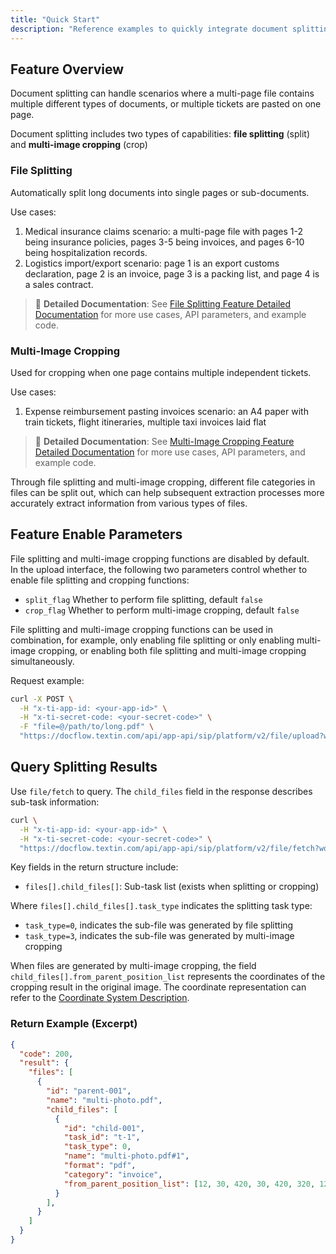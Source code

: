 ```yaml
---
title: "Quick Start"
description: "Reference examples to quickly integrate document splitting functionality with APIs"
---
```


## Feature Overview

Document splitting can handle scenarios where a multi-page file contains multiple different types of documents, or multiple tickets are pasted on one page.

Document splitting includes two types of capabilities: **file splitting** (split) and **multi-image cropping** (crop)

### File Splitting

Automatically split long documents into single pages or sub-documents.

Use cases:

1. Medical insurance claims scenario: a multi-page file with pages 1-2 being insurance policies, pages 3-5 being invoices, and pages 6-10 being hospitalization records.
2. Logistics import/export scenario: page 1 is an export customs declaration, page 2 is an invoice, page 3 is a packing list, and page 4 is a sales contract.

> 📖 **Detailed Documentation**: See [File Splitting Feature Detailed Documentation](./split) for more use cases, API parameters, and example code.

### Multi-Image Cropping

Used for cropping when one page contains multiple independent tickets.

Use cases:

1. Expense reimbursement pasting invoices scenario: an A4 paper with train tickets, flight itineraries, multiple taxi invoices laid flat

> 📖 **Detailed Documentation**: See [Multi-Image Cropping Feature Detailed Documentation](./crop) for more use cases, API parameters, and example code.

Through file splitting and multi-image cropping, different file categories in files can be split out, which can help subsequent extraction processes more accurately extract information from various types of files.

## Feature Enable Parameters

File splitting and multi-image cropping functions are disabled by default.\
In the upload interface, the following two parameters control whether to enable file splitting and cropping functions:

- `split_flag` Whether to perform file splitting, default `false`
- `crop_flag` Whether to perform multi-image cropping, default `false`

File splitting and multi-image cropping functions can be used in combination, for example, only enabling file splitting or only enabling multi-image cropping, or enabling both file splitting and multi-image cropping simultaneously.

Request example:

<CodeGroup>

```bash curl icon=terminal wrap
curl -X POST \
  -H "x-ti-app-id: <your-app-id>" \
  -H "x-ti-secret-code: <your-secret-code>" \
  -F "file=@/path/to/long.pdf" \
  "https://docflow.textin.com/api/app-api/sip/platform/v2/file/upload?workspace_id=<your-workspace-id>&split_flag=true"
```

</CodeGroup>

## Query Splitting Results

Use `file/fetch` to query. The `child_files` field in the response describes sub-task information:

```bash curl icon=terminal wrap
curl \
  -H "x-ti-app-id: <your-app-id>" \
  -H "x-ti-secret-code: <your-secret-code>" \
  "https://docflow.textin.com/api/app-api/sip/platform/v2/file/fetch?workspace_id=<your-workspace-id>&batch_number=<your-batch-number>"
```

Key fields in the return structure include:

- `files[].child_files[]`: Sub-task list (exists when splitting or cropping)

Where `files[].child_files[].task_type` indicates the splitting task type:

- `task_type=0`, indicates the sub-file was generated by file splitting
- `task_type=3`, indicates the sub-file was generated by multi-image cropping

When files are generated by multi-image cropping, the field `child_files[].from_parent_position_list` represents the coordinates of the cropping result in the original image. The coordinate representation can refer to the [Coordinate System Description](../03-parse/coordinate).

### Return Example (Excerpt)

```json expandable
{
  "code": 200,
  "result": {
    "files": [
      {
        "id": "parent-001",
        "name": "multi-photo.pdf",
        "child_files": [
          {
            "id": "child-001",
            "task_id": "t-1",
            "task_type": 0,
            "name": "multi-photo.pdf#1",
            "format": "pdf",
            "category": "invoice",
            "from_parent_position_list": [12, 30, 420, 30, 420, 320, 12, 320]
          }
        ],
      }
    ]
  }
}
```